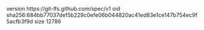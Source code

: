 version https://git-lfs.github.com/spec/v1
oid sha256:684bb77037def5b229c0efe06b044820ac41ed83e1ce147b754ec9f5acfb3f9d
size 12786
